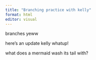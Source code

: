 ```yaml
---
title: "Branching practice with kelly"
format: html
editor: visual
---
```


branches yeww

here's an update kelly whatup!

what does a mermaid wash its tail with?
